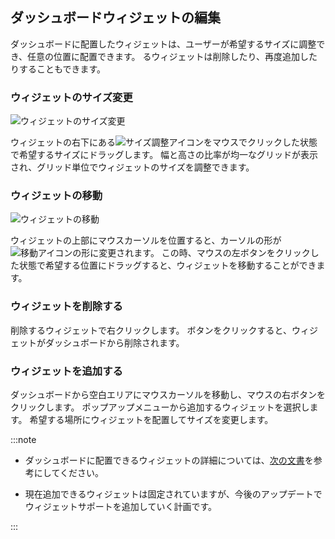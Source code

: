 ## ダッシュボードウィジェットの編集

ダッシュボードに配置したウィジェットは、ユーザーが希望するサイズに調整でき、任意の位置に配置できます。 るウィジェットは削除したり、再度追加したりすることもできます。

### ウィジェットのサイズ変更

<InDoc product="java,php,python,nodejs,dotent,golang">
<ImgLang img='apm-dashboard-widget-resize.png' desc='ウィジェットのサイズ変更' />
</InDoc>

<InDoc product="postgresql,mysql,redis,mongodb,oracle-pro,oracle,altibase">

![ウィジェットのサイズ変更](/img/db-dashboard-widget-resize.png)

</InDoc>

ウィジェットの右下にある![サイズ調整アイコン](/img/ic-widget-size.svg)をマウスでクリックした状態で希望するサイズにドラッグします。 幅と高さの比率が均一なグリッドが表示され、グリッド単位でウィジェットのサイズを調整できます。

### ウィジェットの移動

<InDoc product="java,php,python,nodejs,dotent,golang">
<ImgLang img='apm-dashboard-widget-move.png' desc='ウィジェットを移動する' />
</InDoc>

<InDoc product="postgresql,mysql,redis,mongodb,oracle-pro,oracle,altibase">

![ウィジェットの移動](/img/db-dashboard-widget-move.png)

</InDoc>

ウィジェットの上部にマウスカーソルを位置すると、カーソルの形が![移動アイコン](/img/ic-move-pointer.svg)の形に変更されます。 この時、マウスの左ボタンをクリックした状態で希望する位置にドラッグすると、ウィジェットを移動することができます。

### ウィジェットを削除する

<InDoc product="java,php,python,nodejs,dotent,golang">
<ImgLang img='apm-dashboard-widget-remove.png' desc='ウィジェットを削除する' />
</InDoc>

<InDoc product="postgresql,mysql,redis,mongodb,oracle-pro,oracle,altibase">

<ImgLang img='db-dashboard-widget-remove.png' desc='ウィジェット削除' />

</InDoc>

削除するウィジェットで右クリックします。 <Cmdname sid="delete" className="uitext" />ボタンをクリックすると、ウィジェットがダッシュボードから削除されます。

### ウィジェットを追加する

<InDoc product="java,php,python,nodejs,dotent,golang"><ImgLang img='apm-dashboard-widget-add.png' desc='ウィジェットを追加する' /></InDoc>

<InDoc product="postgresql,mysql,redis,mongodb,oracle-pro,oracle,altibase"><ImgLang img="db-dashboard-widget-add.png" desc="ウィジェットを追加する" /></InDoc>

ダッシュボードから空白エリアにマウスカーソルを移動し、マウスの右ボタンをクリックします。 ポップアップメニューから追加するウィジェットを選択します。 希望する場所にウィジェットを配置してサイズを変更します。

:::note

- ダッシュボードに配置できるウィジェットの詳細については、[次の文書](#about-widget)を参考にしてください。

- 現在追加できるウィジェットは固定されていますが、今後のアップデートでウィジェットサポートを追加していく計画です。

:::
